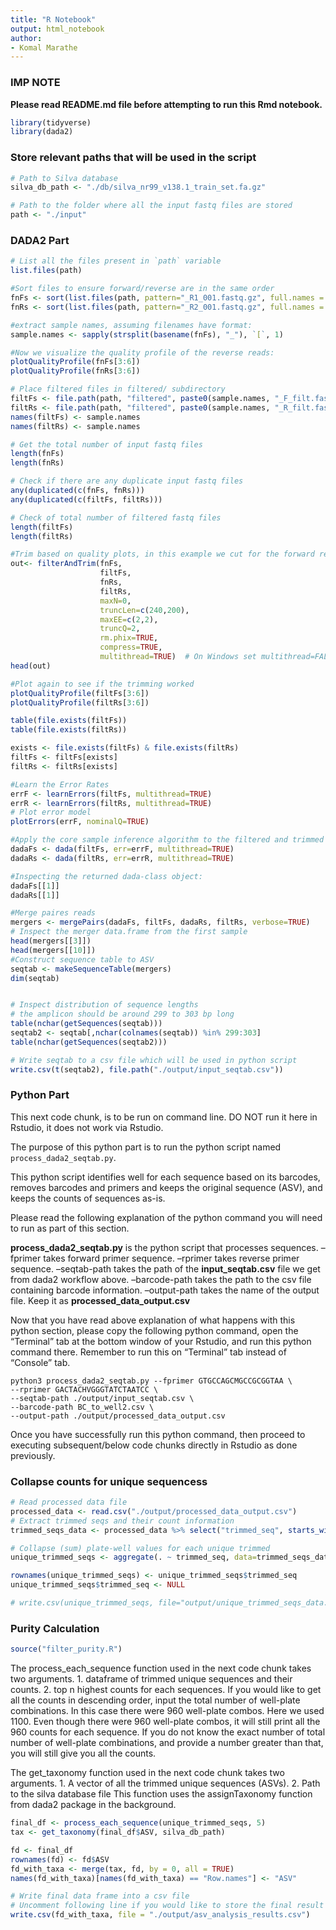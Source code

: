 ```yaml
---
title: "R Notebook"
output: html_notebook
author:
- Komal Marathe
---
```


### IMP NOTE

**Please read README.md file before attempting to run this Rmd notebook.**

```r
library(tidyverse)
library(dada2)
```


### Store relevant paths that will be used in the script
```r
# Path to Silva database
silva_db_path <- "./db/silva_nr99_v138.1_train_set.fa.gz"

# Path to the folder where all the input fastq files are stored
path <- "./input"
```


### DADA2 Part
```r
# List all the files present in `path` variable
list.files(path)

#Sort files to ensure forward/reverse are in the same order
fnFs <- sort(list.files(path, pattern="_R1_001.fastq.gz", full.names = TRUE))
fnRs <- sort(list.files(path, pattern="_R2_001.fastq.gz", full.names = TRUE))

#extract sample names, assuming filenames have format:
sample.names <- sapply(strsplit(basename(fnFs), "_"), `[`, 1)

#Now we visualize the quality profile of the reverse reads:
plotQualityProfile(fnFs[3:6])
plotQualityProfile(fnRs[3:6])

# Place filtered files in filtered/ subdirectory
filtFs <- file.path(path, "filtered", paste0(sample.names, "_F_filt.fastq.gz"))
filtRs <- file.path(path, "filtered", paste0(sample.names, "_R_filt.fastq.gz"))
names(filtFs) <- sample.names
names(filtRs) <- sample.names

# Get the total number of input fastq files
length(fnFs)
length(fnRs)

# Check if there are any duplicate input fastq files
any(duplicated(c(fnFs, fnRs)))
any(duplicated(c(filtFs, filtRs)))

# Check of total number of filtered fastq files
length(filtFs)
length(filtRs)

#Trim based on quality plots, in this example we cut for the forward reads to 240bp and the reverse reads to 200bp
out<- filterAndTrim(fnFs, 
                    filtFs, 
                    fnRs, 
                    filtRs, 
                    maxN=0, 
                    truncLen=c(240,200),
                    maxEE=c(2,2), 
                    truncQ=2, 
                    rm.phix=TRUE, 
                    compress=TRUE, 
                    multithread=TRUE)  # On Windows set multithread=FALSE
head(out)

#Plot again to see if the trimming worked
plotQualityProfile(filtFs[3:6])
plotQualityProfile(filtRs[3:6])

table(file.exists(filtFs))
table(file.exists(filtRs))

exists <- file.exists(filtFs) & file.exists(filtRs)
filtFs <- filtFs[exists]
filtRs <- filtRs[exists]

#Learn the Error Rates
errF <- learnErrors(filtFs, multithread=TRUE)
errR <- learnErrors(filtRs, multithread=TRUE)
# Plot error model
plotErrors(errF, nominalQ=TRUE)

#Apply the core sample inference algorithm to the filtered and trimmed sequence data.
dadaFs <- dada(filtFs, err=errF, multithread=TRUE)
dadaRs <- dada(filtRs, err=errR, multithread=TRUE)

#Inspecting the returned dada-class object:
dadaFs[[1]]
dadaRs[[1]]

#Merge paires reads
mergers <- mergePairs(dadaFs, filtFs, dadaRs, filtRs, verbose=TRUE)
# Inspect the merger data.frame from the first sample
head(mergers[[3]])
head(mergers[[10]])
#Construct sequence table to ASV
seqtab <- makeSequenceTable(mergers)
dim(seqtab)


# Inspect distribution of sequence lengths
# the amplicon should be around 299 to 303 bp long
table(nchar(getSequences(seqtab)))
seqtab2 <- seqtab[,nchar(colnames(seqtab)) %in% 299:303]
table(nchar(getSequences(seqtab2)))

# Write seqtab to a csv file which will be used in python script
write.csv(t(seqtab2), file.path("./output/input_seqtab.csv"))
```


### Python Part

This next code chunk, is to be run on command line. DO NOT run it here in Rstudio, it does not work via Rstudio.

The purpose of this python part is to run the python script named `process_dada2_seqtab.py`.

This python script identifies well for each sequence based on its barcodes, removes barcodes and primers and keeps the original sequence (ASV), and keeps the counts of sequences as-is.

Please read the following explanation of the python command you will need to run as part of this section.

**process_dada2_seqtab.py** is the python script that processes sequences.
--fprimer takes forward primer sequence.
--rprimer takes reverse primer sequence.
--seqtab-path takes the path of the **input_seqtab.csv** file we get from dada2 workflow above.
--barcode-path takes the path to the csv file containing barcode information.
--output-path takes the name of the output file. Keep it as **processed_data_output.csv**

Now that you have read above explanation of what happens with this python section, please copy the following python command, open the "Terminal" tab at the bottom window of your Rstudio, and run this python command there. Remember to run this on "Terminal" tab instead of "Console" tab.

```{}
python3 process_dada2_seqtab.py --fprimer GTGCCAGCMGCCGCGGTAA \
--rprimer GACTACHVGGGTATCTAATCC \
--seqtab-path ./output/input_seqtab.csv \
--barcode-path BC_to_well2.csv \
--output-path ./output/processed_data_output.csv
```

Once you have successfully run this python command, then proceed to executing subsequent/below code chunks directly in Rstudio as done previously.

### Collapse counts for unique sequencess
```r
# Read processed data file
processed_data <- read.csv("./output/processed_data_output.csv")
# Extract trimmed seqs and their count information
trimmed_seqs_data <- processed_data %>% select("trimmed_seq", starts_with("Riley"))

# Collapse (sum) plate-well values for each unique trimmed 
unique_trimmed_seqs <- aggregate(. ~ trimmed_seq, data=trimmed_seqs_data, FUN=sum)

rownames(unique_trimmed_seqs) <- unique_trimmed_seqs$trimmed_seq
unique_trimmed_seqs$trimmed_seq <- NULL

# write.csv(unique_trimmed_seqs, file="output/unique_trimmed_seqs_data.csv")
```


### Purity Calculation
```r
source("filter_purity.R")
```

The process_each_sequence function used in the next code chunk takes two arguments.
1. dataframe of trimmed unique sequences and their counts.
2. top n highest counts for each sequences. If you would like to get all the counts in descending order,
input the total number of well-plate combinations. In this case there were 960 well-plate combos.
Here we used 1100. Even though there were 960 well-plate combos, it will still print all the 960 counts for each sequence.
If you do not know the exact number of total number of well-plate combinations, and provide a number greater than that,
you will still give you all the counts.


The get_taxonomy function used in the next code chunk  takes two arguments.
1. A vector of all the trimmed unique sequences (ASVs).
2. Path to the silva database file
This function uses the assignTaxonomy function from dada2 package in the background.

```r
final_df <- process_each_sequence(unique_trimmed_seqs, 5)
tax <- get_taxonomy(final_df$ASV, silva_db_path)

fd <- final_df
rownames(fd) <- fd$ASV
fd_with_taxa <- merge(tax, fd, by = 0, all = TRUE)
names(fd_with_taxa)[names(fd_with_taxa) == "Row.names"] <- "ASV"

# Write final data frame into a csv file
# Uncomment following line if you would like to store the final result in a csv
write.csv(fd_with_taxa, file = "./output/asv_analysis_results.csv")
```



